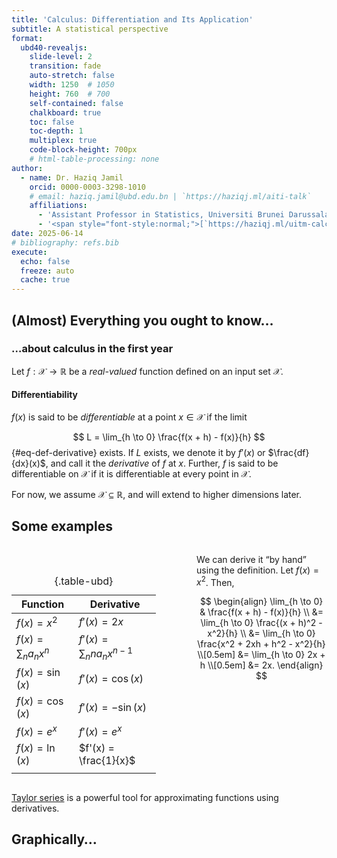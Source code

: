 ```yaml
---
title: 'Calculus: Differentiation and Its Application'
subtitle: A statistical perspective
format:
  ubd40-revealjs:
    slide-level: 2
    transition: fade
    auto-stretch: false
    width: 1250  # 1050
    height: 760  # 700
    self-contained: false
    chalkboard: true
    toc: false
    toc-depth: 1
    multiplex: true
    code-block-height: 700px
    # html-table-processing: none
author:
  - name: Dr. Haziq Jamil
    orcid: 0000-0003-3298-1010
    # email: haziq.jamil@ubd.edu.bn | `https://haziqj.ml/aiti-talk`
    affiliations: 
      - 'Assistant Professor in Statistics, Universiti Brunei Darussalam'
      - '<span style="font-style:normal;">[`https://haziqj.ml/uitm-calculus/`](https://haziqj.ml/uitm-calculus/)</span>'
date: 2025-06-14
# bibliography: refs.bib
execute:
  echo: false
  freeze: auto
  cache: true
---
```


## (Almost) Everything you ought to know...

### ...about calculus in the first year



Let $f:\mathcal X \to \mathbb R$ be a *real-valued* function defined on an input set $\mathcal X$.

::: {.fragment}

::: {#def-derivatives}

#### Differentiability

$f(x)$ is said to be *differentiable* at a point $x \in \mathcal X$ if the limit 

$$
L = \lim_{h \to 0} \frac{f(x + h) - f(x)}{h}
$${#eq-def-derivative}
exists.
If $L$ exists, we denote it by $f'(x)$ or $\frac{df}{dx}(x)$, and call it the *derivative* of $f$ at $x$.
Further, $f$ is said to be differentiable on $\mathcal X$ if it is differentiable at every point in $\mathcal X$.
:::

:::

::: {.fragment}
For now, we assume $\mathcal X \subseteq \mathbb R$, and will extend to higher dimensions later.
:::

## Some examples


::: {.columns}

::: {.column width="50%"}
<br>

| Function | Derivative |
| --- | --- |
| $f(x) = x^2$ | $f'(x) = 2x$ |
| $f(x) = \sum_{n} a_n x^n$ | $f'(x) = \sum_{n} n a_n x^{n-1}$ | 
| $f(x) = \sin(x)$ | $f'(x) = \cos(x)$ |
| $f(x) = \cos(x)$ | $f'(x) = -\sin(x)$ |
| $f(x) = e^x$ | $f'(x) = e^x$ |
| $f(x) = \ln(x)$ | $f'(x) = \frac{1}{x}$ | 
| | |
: {.table-ubd}
:::

::: {.column width="5%"}
:::

::: {.column width="45%"}
::: {.fragment}
::: {.nudge-down}
We can derive it "by hand" using the definition.
Let $f(x) = x^2$.
Then,
<br>

$$
\begin{align}
\lim_{h \to 0} & \frac{f(x + h) - f(x)}{h} \\
&= \lim_{h \to 0} \frac{(x + h)^2 - x^2}{h} \\
&= \lim_{h \to 0} \frac{x^2 + 2xh + h^2 - x^2}{h} \\[0.5em]
&= \lim_{h \to 0} 2x + h \\[0.5em]
&= 2x.
\end{align}
$$
:::
:::
:::

:::

::: aside
[Taylor series](https://en.wikipedia.org/wiki/Taylor_series) is a powerful tool for approximating functions using derivatives. 
:::


## Graphically...

```{=html}
<script src="https://www.desmos.com/api/v1.11/calculator.js?apiKey=dcb31709b452b1cf9dc26972add0fda6"></script>

<div id="desmos-derivative" style="position: relative; width: 100%; height:88%;"></div>

<script>
  var elt = document.getElementById("desmos-derivative");
  var calculator = Desmos.GraphingCalculator(elt, {
    expressions: true,
    settingsMenu: false,
    zoomButtons: true
  });

  calculator.setExpressions([
    { id: 'f', latex: 'f(x) = x^2' },
    { id: 'a', latex: 'a = 1', sliderBounds: { min: -1, max: 3 } },
    { id: 'h', latex: 'h = 1.5', sliderBounds: { min: 0.001, max: 1.5 } },
    { id: 'pt1', latex: '(a, f(a))', showLabel: true },
    { id: 'pt2', latex: '(a + h, f(a + h))', showLabel: true },
    { id: 's', latex: 'L = \\frac{f(a+h) - f(a)}{h}' },
    { id: 'tangent', latex: 'y = L(x - a) + f(a)', color: Desmos.Colors.RED }
  ]);

  calculator.setMathBounds({
    left: -1,
    right: 3,
    bottom: -0.5,
    top: 8
  });

</script>
```

## But *is* a derivative?

The derivative of a function tells you:    

- 🚀 How fast the function is _changing_ at any point  
- 📐 The **slope** of the tangent line at that point

```r
#| fig-height: 2.8
#| fig-width: 7
#| out-width: 100%
library(tidyverse)

f <- function(x) -x^2
f_prime <- function(x) -2*x
x_pts <- c(-1, 0, 1)
fty <- factor(c("f increasing", "f stationary", "f decreasing"),
                levels = c("f increasing", "f stationary", "f decreasing"))

curve_df <- tibble(x = seq(-2, 2, length.out = 200), y = f(x))

tangent_df <- lapply(x_pts, function(a) {
  tibble(x = seq(a - 1, a + 1, length.out = 100),
         y = f_prime(a) * x + f(a) - f_prime(a) * a,
         x0 = a,
         type = fty[match(a, x_pts)])
}) |> bind_rows()

point_df <- tibble(x = x_pts, y = f(x_pts), type = fty)

ggplot() +
  geom_line(data = curve_df, aes(x, y), color = "black", linewidth = 0.8) +
  geom_line(data = tangent_df, aes(x, y), color = "red3", linewidth = 0.8) +
  geom_point(data = point_df, aes(x, y), color = "steelblue3", size = 2) +
  facet_wrap(~ type) +
  labs(x = "x", y = "f(x)") +
  theme_bw()
```

## The concept of optimisation

- When $f$ is some kind of a "reward" function, then the value of $x$ that maximises $f$ is highly of interest. Some examples:
  - 💰 **Profit maximisation**: Find the price that maximises profit.
  - 🧬 **Biological processes**: Find the conditions that maximise growth or reproduction rates.
  - 👷‍♂️ **Engineering**: Find the design parameters that maximise strength or efficiency.


- Derivatives help us find so-called *critical values*: [Solve $f'(x) = 0$]{.ubdrubysoftbg}.

::: {#exm-maxima}

Find the maximum of $f(x) = -3x^4 + 4x^3 + 12x^2$.

:::

. . . 

$$
\begin{align*}
f'(x) = -12x^3 + 12x^2 + 24x &= 0 \\
\Leftrightarrow 12x(2 + x - x^2) &= 0 \\
\Leftrightarrow 12x(x+1)(x-2) &= 0 \\
\Leftrightarrow x &= 0, -1, 2.
\end{align*}
$$

. . . 

::: {.nudge-up-medium}
Are all of these critical values maxima values? 🤔
:::

## Graphically...

```r
#| fig-height: 4.1
#| fig-width: 7
#| out-width: 100%
library(ggrepel)

f <- function(x) -3 * x ^ 4 + 4 * x ^ 3 + 12 * x ^ 2#-x^4 + 2*x^3 + 3*x^2 - 2*x
x_crit <- c(-1, 0, 2)
df <- tibble(x = seq(-2, 3, length.out = 500)) %>%
  mutate(y = f(x))

critical_points <- tibble(
  x = x_crit,
  label = c("Local Max", "Local Min", "Global Max"),
  color = RColorBrewer::brewer.pal(3, "Set1")
) %>%
  mutate(y = f(x))

shade_df <- tibble(
  xmin = c(-Inf, x_crit[1], x_crit[2]),
  xmax = c(x_crit[1], x_crit[2], x_crit[3]),
  fill = rep(c("grey75", "white"), length.out = 3)
)

pm_df <- tibble(
  x = ((c(-2.2, x_crit, 3.2) + c(x_crit, 3.2, 0)) / 2)[1:4],
  y = 35
)

ggplot(df, aes(x, y)) +
  geom_rect(data = shade_df, aes(xmin = xmin, xmax = xmax, ymin = -Inf, 
                                 ymax = Inf, fill = fill), 
            inherit.aes = FALSE, alpha = 0.4) +  
  scale_fill_identity() +
  geom_label(data = pm_df, aes(x, y, label = c("+", "−", "+", "−")),
            size = 8, color = "black", vjust = -0.5) +
  geom_line(color = "black", size = 1) +
  geom_point(data = critical_points, aes(x, y, color = label), size = 3,
             show.legend = FALSE) +
  geom_text_repel(
    data = critical_points, 
    aes(x, y, label = label, color = label), 
    size = 4.5, 
    seed = 4, 
    #nudge_y = 0.5,
    box.padding = 1, 
    point.padding = 0.4, 
    show.legend = FALSE
  ) +
  scale_colour_brewer(palette = "Set1") +
  coord_cartesian(ylim = c(-8, 43)) +
  labs(x = "x", y = "f(x)") +
  theme_bw()
```


## How do we know if it's a maxima or minima?

[**Second derivative test:**]{.ubdrubydeep} Measure the **change in slope** around the critical point $\hat x$, i.e. $f''(\hat x) = \frac{d}{dx}\left( \frac{df}{dx}(x) \right) = \frac{d^2f}{dx^2}(x)$.

. . . 

::: {.nudge-down-medium}

| Behaviour of $f$ near $\hat x$               | $f''(\hat x)$       | Shape             | Conclusion     |
|-------------------------------|---------------------|----------------------|-------------------|----------------|
| Increasing → Decreasing       | $f''(\hat x) < 0$ | Concave (∩)  | Local maximum  |
| Decreasing → Increasing       | $f''(\hat x) > 0$ | Convex (∪)    | Local minimum  |
| No sign change / flat region  |  $f''(\hat x) = 0$   | Unknown / flat    | Inconclusive   |

:::

## Second derivative test

From Example 1, the second derivative is given by
$$
\begin{align*}
f''(x) &= \frac{d}{dx}\left(-12x^3 + 12x^2 +24x\right) \\
&= -36x^2 + 24x + 24
\end{align*}
$$

::: {.nudge-up}
Plug in the critical points:

- $x=-1$: $f''(-1) = -36 - 24 + 24 = -36 < 0$, hence local maximum.
- $x=0$: $f''(0) = 0 + 0 + 24 = 24 > 0$, hence local minimum.
- $x=2$: $f''(2) = -144 + 48 + 24 = -72 < 0$, hence local maximum.

::: {.callout-tip}
Often it is not enough to just differentiate once to find optima. You may need to differentiate twice to classify the critical points.
:::

:::

## Curvature

Let $\mathcal C_x$ denote the *osculating circle* at $x$ with centre $c$ and radius $r$, i.e. the circle that best approximates the graph of $f$ at $x$.
Historically, the curvature $\kappa$ for a graph of a function $f$ at a point $x$ is measured as $\kappa = \frac{1}{r}$.

```r
#| fig-width: 7
#| fig-height: 3
#| out-width: 100%
#| label: curvature-concav
set.seed(123)
n1 <- 5
n2 <- 500
nratio <- sqrt(n2 / n1)
m <- 100
B <- 200
mu <- c(seq(5.8, 10.2, length = m - 1), 8)
res <- matrix(NA, nrow = m, ncol = B) 
score_vec1 <- score_vec2 <- mean_vec2 <- mean_vec1 <- rep(NA, B)

# Small FI
for (j in 1:B) {
  X <- rnorm(n1, mean = 8, sd = 1)
  ll <- rep(NA, length(mu))
  for (i in seq_along(ll)) 
    ll[i] <- sum(dnorm(X, mean = mu[i], sd = 1, log = TRUE)) 
  res[, j] <- ll
  mean_vec1[j] <- mean(X)
  score_vec1[j] <- sum(X - 8)
}
colnames(res) <- 1:B
res1 <-
  as_tibble(nratio * res) %>%
  mutate(mu = mu,
         mean = apply(nratio * res, 1, mean),
         n = n1) 

# Big FI
for (j in 1:B) {
  X <- rnorm(n2, mean = 8, sd = 1)
  ll <- rep(NA, length(mu))
  for (i in seq_along(ll)) 
    ll[i] <- sum(dnorm(X, mean = mu[i], sd = 1, log = TRUE)) 
  res[, j] <- ll
  mean_vec2[j] <- mean(X)
  score_vec2[j] <- sum(X - 8)
}
colnames(res) <- 1:B
res2 <-
  as_tibble(res) %>%
  mutate(mu = mu,
         mean = apply(res, 1, mean),
         n = n2) 

res <- bind_rows(res1, res2) %>%
  pivot_longer(`1`:`B`)

tmp <- res %>% filter(mu == 8) %>% summarise(mean = unique(mean)) %>% unlist()
diff <- max(tmp) - min(tmp)

res <-
  res |>
  mutate(
    value = case_when(
      n == n2 ~ value + diff,
      TRUE ~ value 
    ),
    mean = case_when(
      n == n2 ~ mean + diff,
      TRUE ~ mean
    ),
    n = factor(n, labels = c("Weak curvature", "Strong curvature"))
  )

ymax <- max(res$value) + 0.25 * abs(max(res$value))
ymin <- min(res$value)

r1 <- 5 * sd(mean_vec1)
r2 <- 8 * sd(mean_vec2)

circle <- tibble(
  n = factor(1:2, labels = c("Weak curvature", "Strong curvature")),  
  xc = c(8, 8),
  a = c(r1, r2),
  b = 500 * c(1, 1 * r2 / r1),
  yc = tmp[1] - b,
  phi = c(0, 0)
) %>% 
  expand_grid(t = seq(0, 2 * pi, length = 100)) %>%
  mutate(x = xc + a * cos(t) * cos(phi) - b * sin(t) * sin(phi),
         y = yc + a * cos(t) * sin(phi) + b * sin(t) * cos(phi))

circle_text <- 
  filter(circle, t > 0.39 & t < 0.45) %>%
  mutate(a2 = xc + a, label = c("r == 1 / kappa", "r"))

my_cols <- RColorBrewer::brewer.pal(3, "Set1")
res |>
  group_by(mu, n) |>
  summarise(mean = mean(mean)) |>
  ggplot(aes(mu, value)) +
  geom_path(data = circle, aes(x, y), col = my_cols[1]) +
  geom_line(aes(y = mean), col = "black", size = 1) +
  geom_vline(xintercept = 8, linetype = "dashed") +
  geom_segment(data = circle_text, aes(xc, yc, xend = x, yend = y), col = my_cols[1]) +
  geom_point(data = circle_text, aes(xc, yc), col = my_cols[1], size = 1.5) +
  geom_text(data = circle_text, aes((xc + x) / 2, (yc + y) / 2 / 0.9, label = label), 
            parse = TRUE, col = my_cols[1]) +
  geom_text(data = circle_text, aes(xc, yc), label = "c", nudge_x = -0.12) +
  scale_x_continuous(breaks = c(6, 7, 8, 9, 10), labels = c("", "", "x", "", "")) +
  labs(y = "f(x)", x = NULL) +
  coord_cartesian(ylim = c(ymin + 800, ymax), xlim = c(6, 10)) +
  facet_grid(. ~ n) +
  theme_bw() + 
  theme(axis.text.y = element_blank(), axis.ticks = element_blank()) 
```

## Curvature and concavity

::: {#def-curvature-alt}
#### Curvature
The (signed) curvature for a graph $y=f(x)$ is
$$
\kappa = \frac{f''(x)}{\big(1 + [f'(x)]^2\big)^{3/2}}.
$$
:::

- The second derivative $f''(x)$ tells us how fast the slope is changing.

- The [**sign**]{.ubdrubydeep} of the curvature is the same as the sign of $f''(x)$. Hence,
  - If $f''(x) > 0$, the graph is **concave up** (convex).
  - If $f''(x) < 0$, the graph is **concave down** (concave).

- The [**magnitude**]{.ubdrubydeep} of the curvature is proportional to $f''(x)$. Hence,
  - If $|f''(x)|$ is large, the graph is *steep* and "curvier".
  - If $|f''(x)|$ is small, the graph is *flat* and "gentle".
  
- For reference, a straight line has zero curvature.

## Summary so far

- Derivatives represent rate of change (slope) of a function $f:\mathcal X \to \mathbb R$.

- Interested in optimising an *objective* function $f(x)$ representing some kind of "reward" or "cost".

- Find critical points by solving $f'(x) = 0$.

- Use the second derivative test to classify critical points:
  - If $f''(x) < 0$, then $f$ is concave down at $x$ and $x$ is a local maximum.
  - If $f''(x) > 0$, then $f$ is concave up at $x$ and $x$ is a local minimum.
  - If $f''(x) = 0$, then the test is inconclusive.
  
- Curvature tells us how steep the curve is at its optima. In some sense, it tells us how hard or easy it is to find the optimum.

# A statistical persepctive {.transition-slide-ubdrubydeep}

## But what *is* statistics?

Statistics is a scientific subject that deals with the collection, analysis, interpretation, and presentation of data.

- **Collection** means designing experiments, questionnaires, sampling schemes, and also administration of data collection.

- **Analysis** means mathematically modelling, estimation, testing, forecasting.

::: {.nudge-up}
![](figures/ppdac.png){width=100% fig-align=center}
:::

::: aside
See also: *The Art of Statistics: Learning from Data* by David Spiegelhalter.
:::

## Motivation

> I toss a coin $n$ times and I wish to find $p$, the probability of heads. Let $X_i=1$ if a heads turns up, and $X_i=0$ if tails.

- I do not know the value of $p$, so I want to estimate it somehow.

- I have a "guess" what it might be e.g. $p=0.5$ or $p=0.7$.

- How do I objectively decide which value is better?

![](figures/bentcoin.png){.absolute right=10 top=200 width="220"}



. . . 

::: {.nudge-up}
::: {.callout-note}
#### A more high-stakes example

Think of the binary outcomes as a stock price rising or falling. 
You'll need to decide to invest based on what you believe (or the data suggests) the probability of the stock price rising is.
:::
:::

## A probabilistic model

Each $X_i$ is a *random variable* taking only two possible outcomes, i.e.
$$
X_i = \begin{cases}
1 &\text{w.p. } \ \ p \\
0 &\text{w.p. } \ \ 1-p \\
\end{cases}
$$
This is known as a **Bernoulli** random variable.

. . .

Suppose that $X=X_1 + \dots + X_n$. So we are counting the number of heads in $n$ tossess. Then this becomes a **binomial** random variable. We write $X \sim \operatorname{Bin}(n, p)$, and the *probability mass function* is given by
$$
f(x \mid p) = \Pr(X = x) = \binom{n}{x} p^x (1 - p)^{n - x}, \quad x = 0, 1, \ldots, n. 
$$

::: {.nudge-up-medium}
[Often we might want to find quantities such as $\operatorname{E}(X)=np$ and $\operatorname{Var}(X)=np(1-p)$, but we will not go into details here.]{.ubdgrey}
:::

## Learning from data

::: {.callout-important}
#### $p$ is unknown
If we do not know $p$, then it is not possible to calculate probabilities, expectations, variances... ☹️
:::

. . .

Naturally, you go ahead and collect data by tossing it $n=10$ times. The outcome happens to be
$$
H, H, H, T, T, H, H, T, H, H
$$
There is a total of $X=7$ heads, and from this you surmise that (at least) the coin is *unlikely* to be fair, because:

::: {.nudge-down-small}

- If $p=0.5$, then $\Pr(X=7 \mid p = 0.7) = \binom{10}{7} (0.5)^7 (0.5)^3 = 0.117$.
- If $p=0.7$, then $\Pr(X=7 \mid p = 0.5) = \binom{10}{7} (0.7)^7 (0.3)^3 = 0.267$.
- If $p=0.9$, then $\Pr(X=7 \mid p = 0.9) = \binom{10}{7} (0.9)^7 (0.1)^3 = 0.057$.

:::


::: {.nudge-up-medium}
How to formalise this idea?
:::

## The likelihood function

::: {#def-likelihood}
Given a probability function $x \mapsto f(x\mid\theta)$ where $x$ is a realisation of a random variable $X$, the *likelihood function* is $\theta \mapsto f(x\mid\theta)$, often written
$\mathcal L(\theta) = f(x \mid \theta)$.
:::

```r
#| out-width: 100%
#| fig-height: 3
#| fig-width: 7

plot_binom_lik <- function(nheads) {
  
  x <- seq(0, 1, by = 0.01)
  y <- dbinom(nheads, size = 10, x)
  
  ggplot(data.frame(x = x, y = y), aes(x, y)) +
  geom_line() +
  scale_x_continuous(breaks = seq(0, 1, by = 0.1)) +
  theme_bw()
}

plot_binom_lik(7) + 
  labs(x = "Probability of heads, p", y = "L(p|x)",
       subtitle = "Likelihood of Bin(10,p) given fixed data X=7") 
```


## Parameteric statistical models

Assume that $X_i \sim f(x \mid \theta)$ independently for $i = 1, \ldots, n$.
Here, functional form of $f$ is known, but the parameter $\theta$ is unknown. Examples:

| Name        | $f(x \mid \theta)$                                                   | $\theta$                                | Remarks                          |
|-------------|----------------------------------------------------------------------|------------------------------------------|----------------------------------|
| Binomial    | $\binom{n}{x} p^x (1 - p)^{n - x}$                                   | $p \in (0, 1)$        | No. successes in $n$ trials        |
| Poisson     | $\frac{\lambda^x e^{-\lambda}}{x!}$                                  | $\lambda > 0$                            | Count data  |
| Uniform     | $\frac{1}{b - a}$ for $x \in [a, b]$                                 | $a < b$                                  | Equally likely outcomes     |
| Exponential | $\lambda e^{-\lambda x}$ for $x \geq 0$                              | $\lambda > 0$                            | Waiting time        |
| Normal      | $\frac{1}{\sqrt{2\pi\sigma^2}} \exp\left(-\frac{(x - \mu)^2}{2\sigma^2}\right)$ | $\mu \in \mathbb{R},\ \sigma^2 > 0$ | Bell curve       |
|   |   |   |
: {.table-ubd}


## Example (Normal mean)

Suppose we observe $X_1, \ldots, X_n$ from a normal distribution with unknown mean $\mu$ and known variance $\sigma^2$.
The log-likelihood function is given by

. . .

$$
\begin{align*}
\ell(\mu) &= \sum_{i=1}^n \log f(X_i \mid \mu) \\
&= \sum_{i=1}^n \log \left( \frac{1}{\sqrt{2\pi\sigma^2}} e^{-\frac{(X_i - \mu)^2}{2\sigma^2}} \right) \\
&= \sum_{i=1}^n \left\{ -\frac{1}{2} \log(2\pi\sigma^2) - \frac{(X_i - \mu)^2}{2\sigma^2} \right\} \\
&= -\frac{n}{2} \log(2\pi\sigma^2) - \frac{1}{2\sigma^2} \sum_{i=1}^n (X_i - \mu)^2.
\end{align*}
$$

## Example (Normal mean, cont.)

To find the MLE of $\mu$, we differentiate the log-likelihood function with respect to $\mu$ and set it to zero:

. . .

$$
\begin{align*}
\frac{d}{d\mu} \ell(\mu) &= -\frac{1}{2\sigma^2} \cdot 2 \sum_{i=1}^n (X_i - \mu)(-1) \\
&= \frac{1}{\sigma^2} \sum_{i=1}^n (X_i - \mu) = 0 \\
&\Leftrightarrow \sum_{i=1}^n X_i - n\mu = 0 
\Leftrightarrow \mu = \frac{1}{n} \sum_{i=1}^n X_i.
\end{align*}
$$

Thus, the MLE for $\mu$ is $\hat\mu = \bar X = \frac{1}{n} \sum_{i=1}^n X_i$.

## A real data example

::: {#exm-house-price}
Sample $n=50$ house prices randomly in Brunei.
:::

```r
#| message: false
#| warning: false
#| out-width: 100%
#| fig-height: 3.7
#| fig-width: 8
library(tidyverse)
set.seed(123)
n <- 50
mu <- 272
sigma <- 100
x <- rnorm(n, mean = mu, sd = sigma)
loglik <- function(mu, X = x) {
  sum(dnorm(X, mean = mu, sd = sigma, log = TRUE))
}

xmin <- min(x)
xmax <- max(x)

# Boxplot of sample data
p1 <-
  ggplot(tibble(x, y = 0), aes(x, y)) +
  geom_boxplot() +
  geom_jitter(size = 1.5, alpha = 0.5, height = 0.1) +
  annotate("point", x = mean(x), y = 0, size = 3, colour = "red3") +
  geom_vline(xintercept = mean(x), linetype = "dashed", colour = "red3") +
  theme_minimal() +
  coord_cartesian(ylim = c(-1, 1), xlim = c(xmin, xmax)) +
  theme(axis.text.y= element_blank(), axis.ticks.y = element_blank(),
        axis.text.x = element_blank(), panel.grid.major.y = element_blank(), 
        panel.grid.minor.y = element_blank()) +
  labs(y = NULL, x = NULL, subtitle = "Sampling distribution of data")

# Likelihood function
p2 <- tibble(
    xx = seq(xmin, xmax, length.out = 200),
    # yy = unlist(map(xx, \(z) sum(dnorm(z, mean = mean(x), sd = 1, log = TRUE))))
  ) |>
  rowwise() |>
  mutate(yy = loglik(xx)) |>
  ggplot(aes(xx, yy)) +
  geom_line(size = 1) +
  geom_vline(xintercept = mean(x), linetype = "dashed", colour = "red3") +
  coord_cartesian(xlim = c(xmin, xmax)) +
  labs(x = "Price (BND 100k)", y = "Log-likelihood") +
  theme_minimal() 

# cowplot::plot_grid(p1, p2, ncol = 1)
library(patchwork)
p1 / p2 + plot_layout(heights = c(0.5, 1))
```


::: aside
HJ (2025). A spatio-temporal analysis of house prices in Brunei Darussalam. *Qual Quant*, 1-32. DOI: [10.1007/s11135-025-02164-0](https://doi.org/10.1007/s11135-025-02164-0).
:::


## But wait, the sample was random...

::: {.columns}

::: {.column width=30%}
::: {.nudge-down}
```r
set.seed(1)
x <- rnorm(n, mean = mu, sd = sigma)
cat(head(round(x), 11), "...")
```
:::
:::

::: {.column width=20%}
$\bar X = `r iprior::dec_plac(mean(x), 1)`$
:::

::: {.column width=50%}
```r
#| out-width: 100%
#| fig-height: 0.85
#| fig-width: 5
tibble(xx = seq(170, 370, length.out = 200)) |>
  rowwise() |>
  mutate(yy = loglik(xx)) |>
  ggplot(aes(xx, yy)) +
  geom_line(size = 1) +
  geom_vline(xintercept = mean(x), linetype = "dashed", colour = "red3") +
  coord_cartesian(xlim = c(170, 370)) +
  labs(x = NULL, y = "Likelihood") +
  theme_classic() +
  theme(
    axis.text.y = element_blank(),
    axis.ticks.y = element_blank()
  )
```
:::

:::



::: {.columns}

::: {.column width=30%}
::: {.nudge-down}
```r
x <- rnorm(n, mean = mu, sd = sigma)
cat(head(round(x), 11), "...")
```
:::
:::

::: {.column width=20%}
$\bar X = `r iprior::dec_plac(mean(x), 1)`$
:::

::: {.column width=50%}
```r
#| out-width: 100%
#| fig-height: 0.85
#| fig-width: 5
tibble(xx = seq(170, 370, length.out = 200)) |>
  rowwise() |>
  mutate(yy = loglik(xx)) |>
  ggplot(aes(xx, yy)) +
  geom_line(size = 1) +
  geom_vline(xintercept = mean(x), linetype = "dashed", colour = "red3") +
  coord_cartesian(xlim = c(170, 370)) +
  labs(x = NULL, y = "Likelihood") +
  theme_classic() +
  theme(
    axis.text.y = element_blank(),
    axis.ticks.y = element_blank()
  )
```
:::

:::


::: {.columns}

::: {.column width=30%}
::: {.nudge-down}
```r
x <- rnorm(n, mean = mu, sd = sigma)
cat(head(round(x), 11), "...")
```
:::
:::

::: {.column width=20%}
$\bar X = `r iprior::dec_plac(mean(x), 1)`$
:::

::: {.column width=50%}
```r
#| out-width: 100%
#| fig-height: 0.85
#| fig-width: 5
tibble(xx = seq(170, 370, length.out = 200)) |>
  rowwise() |>
  mutate(yy = loglik(xx)) |>
  ggplot(aes(xx, yy)) +
  geom_line(size = 1) +
  geom_vline(xintercept = mean(x), linetype = "dashed", colour = "red3") +
  coord_cartesian(xlim = c(170, 370)) +
  labs(x = NULL, y = "Likelihood") +
  theme_classic() +
  theme(
    axis.text.y = element_blank(),
    axis.ticks.y = element_blank()
  )
```
:::

:::



::: {.columns}

::: {.column width=30%}
::: {.nudge-down}
```r
x <- rnorm(n, mean = mu, sd = sigma)
cat(head(round(x), 11), "...")
```
:::
:::

::: {.column width=20%}
$\bar X = `r iprior::dec_plac(mean(x), 1)`$
:::

::: {.column width=50%}
```r
#| out-width: 100%
#| fig-height: 0.85
#| fig-width: 5
tibble(xx = seq(170, 370, length.out = 200)) |>
  rowwise() |>
  mutate(yy = loglik(xx)) |>
  ggplot(aes(xx, yy)) +
  geom_line(size = 1) +
  geom_vline(xintercept = mean(x), linetype = "dashed", colour = "red3") +
  coord_cartesian(xlim = c(170, 370)) +
  labs(x = NULL, y = "Likelihood") +
  theme_classic() +
  theme(
    axis.text.y = element_blank(),
    axis.ticks.y = element_blank()
  )
```
:::

:::



::: {.columns}

::: {.column width=30%}
::: {.nudge-down}
```r
x <- rnorm(n, mean = mu, sd = sigma)
cat(head(round(x), 11), "...")
```
:::
:::

::: {.column width=20%}
$\bar X = `r iprior::dec_plac(mean(x), 1)`$
:::

::: {.column width=50%}
```r
#| out-width: 100%
#| fig-height: 0.85
#| fig-width: 5
tibble(xx = seq(170, 370, length.out = 200)) |>
  rowwise() |>
  mutate(yy = loglik(xx)) |>
  ggplot(aes(xx, yy)) +
  geom_line(size = 1) +
  geom_vline(xintercept = mean(x), linetype = "dashed", colour = "red3") +
  coord_cartesian(xlim = c(170, 370)) +
  labs(x = NULL, y = "Likelihood") +
  theme_classic() +
  theme(
    axis.text.y = element_blank(),
    axis.ticks.y = element_blank()
  )
```
:::

:::












<!-- ## Effect of parameterisation -->

<!-- ```{=html} -->
<!-- <div id="desmos-normal" style="position: relative; width: 100%; height: 88%;"></div> -->

<!-- <script> -->
<!--   var elt = document.getElementById("desmos-normal"); -->
<!--   var calculator = Desmos.GraphingCalculator(elt, { -->
<!--     expressions: true, -->
<!--     settingsMenu: false, -->
<!--     zoomButtons: true -->
<!--   }); -->

<!--   calculator.setExpressions([ -->
<!--     { id: 'mu', latex: '\\mu = 0', sliderBounds: { min: -5, max: 5 } }, -->
<!--     { id: 'sigma', latex: '\\sigma = 1', sliderBounds: { min: 0.5, max: 3 } }, -->
<!--     { id: 'f', latex: 'f(x) = \\frac{1}{\\sqrt{2\\pi\\sigma^2}} e^{-\\frac{(x - \\mu)^2}{2\\sigma^2}}' }, -->
<!--     { id: 'graph', latex: 'y = f(x)', color: Desmos.Colors.BLUE } -->
<!--   ]); -->

<!--   calculator.setMathBounds({ -->
<!--     left: -8, -->
<!--     right: 8, -->
<!--     bottom: -0.05, -->
<!--     top: 0.5 -->
<!--   }); -->
<!-- </script> -->
<!-- ``` -->



## Averaging (hypothetical) likelihoods


```r
#| out-width: 100%
#| fig-height: 4
#| fig-width: 7
set.seed(123)
n1 <- 5
n2 <- 500
nratio <- sqrt(n2 / n1)
m <- 100
B <- 100
mu <- c(seq(5.8, 10.2, length = m - 1), 8)
res <- matrix(NA, nrow = m, ncol = B) 
score_vec1 <- score_vec2 <- mean_vec2 <- mean_vec1 <- rep(NA, B)

# Small FI
for (j in 1:B) {
  X <- rnorm(n1, mean = 8, sd = 1)
  ll <- rep(NA, length(mu))
  for (i in seq_along(ll)) 
    ll[i] <- sum(dnorm(X, mean = mu[i], sd = 1, log = TRUE)) 
  res[, j] <- ll
  mean_vec1[j] <- mean(X)
  score_vec1[j] <- sum(X - 8)
}
colnames(res) <- 1:B
res1 <-
  as_tibble(nratio * res) %>%
  mutate(mu = mu,
         mean = apply(nratio * res, 1, mean),
         n = n1) 

# Big FI
for (j in 1:B) {
  X <- rnorm(n2, mean = 8, sd = 1)
  ll <- rep(NA, length(mu))
  for (i in seq_along(ll)) 
    ll[i] <- sum(dnorm(X, mean = mu[i], sd = 1, log = TRUE)) 
  res[, j] <- ll
  mean_vec2[j] <- mean(X)
  score_vec2[j] <- sum(X - 8)
}
colnames(res) <- 1:B
res2 <-
  as_tibble(res) %>%
  mutate(mu = mu,
         mean = apply(res, 1, mean),
         n = n2) 

res <- bind_rows(res1, res2) %>%
  pivot_longer(`1`:`B`)

tmp <- res %>% filter(mu == 8) %>% summarise(mean = unique(mean)) %>% unlist()
diff <- max(tmp) - min(tmp)

res <-
  res %>%
  mutate(
    value = case_when(
      n == n2 ~ value + diff,
      TRUE ~ value 
    ),
    mean = case_when(
      n == n2 ~ mean + diff,
      TRUE ~ mean
    ),
    n = factor(n, labels = c("Low information", "High information"))
  )

ymax <- max(res$value) + 0.25 * abs(max(res$value))
ymin <- min(res$value)

r1 <- 5 * sd(mean_vec1)
r2 <- 8 * sd(mean_vec2)

circle <- tibble(
  n = factor(1:2, labels = c("Low information", "High information")),  
  xc = c(8, 8),
  a = c(r1, r2),
  b = 500 * c(1, 1 * r2 / r1),
  yc = tmp[1] - b,
  phi = c(0, 0)
) %>% 
  expand_grid(t = seq(0, 2 * pi, length = 100)) %>%
  mutate(x = xc + a * cos(t) * cos(phi) - b * sin(t) * sin(phi),
         y = yc + a * cos(t) * sin(phi) + b * sin(t) * cos(phi))

circle_text <- 
  filter(circle, t > 0.39 & t < 0.45) %>%
  mutate(a2 = xc + a, label = c("r == 1 / kappa", NA))

my_cols <- c("red3", "#7eb0d5") %>% rev()

pretty_labels <- seq(100, 500, by = 100)
pretty_positions <- (pretty_labels - 72) / 100 + 6

avgdots_df <- tibble(
  x = c(mean_vec1 + rnorm(B, sd = 0.08), 
        mean_vec2 + rnorm(B, sd = 0.08)),
  y = ymax,
  name = rep(1:B, 2),
  n = factor(rep(c(1:2), each = B),
             labels = c("Low information", "High information"))
)

res |>
  filter(n == "Low information") |>
  ggplot(aes(mu, value)) +
  geom_line(aes(group = name), col = "gray30", alpha = 0.1) +
  # geom_path(data = filter(circle, n == "Low information"), aes(x, y), col = "red3") +
  # geom_segment(data = filter(circle_text, n == "Low information"), aes(xc, yc, xend = x, yend = y), col = "red3") +
  # geom_text(data = filter(circle_text, n == "Low information"), aes((xc + x) / 2 + 0.5, (yc + y) / 2 - 20, label = label), 
  #           parse = TRUE, col = "red3") +
  # geom_line(data = filter(res, n == "Low information") %>% group_by(mu, n) %>% summarise(mean = mean(mean)),
  #           aes(y = mean), col = "black", size = 1.2) +  
  geom_point(data = avgdots_df, aes(x, y), shape = "|", col = "red3") +
  # geom_vline(xintercept = 8, linetype = "dashed") +
  scale_x_continuous(
    breaks = pretty_positions,
    labels = pretty_labels
  ) +
  theme_minimal() +
  theme(legend.position = "none",
        axis.text.y = element_blank(), axis.ticks.y = element_blank()) +
  labs(y = "Likelihood", x = "Price (BND 100k)") +
  coord_cartesian(ylim = c(ymin + 800, ymax), xlim = c(6, 10)) 
```

## Averaging (hypothetical) likelihoods, cont.

```r
#| out-width: 100%
#| fig-height: 4
#| fig-width: 7
res |>
  filter(n == "Low information") |>
  ggplot(aes(mu, value)) +
  geom_line(aes(group = name), col = "gray30", alpha = 0.1) +
  geom_path(data = filter(circle, n == "Low information"), aes(x, y), col = "red3") +
  geom_segment(data = filter(circle_text, n == "Low information"), aes(xc, yc, xend = x, yend = y), col = "red3") +
  geom_text(data = filter(circle_text, n == "Low information"), aes((xc + x) / 2 + 0.5, (yc + y) / 2 - 20, label = label), 
            parse = TRUE, col = "red3") +
  geom_line(data = filter(res, n == "Low information") %>% group_by(mu, n) %>% summarise(mean = mean(mean)),
            aes(y = mean), col = "black", size = 1.2) +  
  geom_point(data = avgdots_df, aes(x, y), shape = "|", col = "red3") +
  geom_vline(xintercept = 8, linetype = "dashed") +
  scale_x_continuous(
    breaks = pretty_positions,
    labels = pretty_labels
  ) +
  theme_minimal() +
  theme(legend.position = "none",
        axis.text.y = element_blank(), axis.ticks.y = element_blank()) +
  labs(y = "Likelihood", x = "Price (BND 100k)") +
  coord_cartesian(ylim = c(ymin + 800, ymax), xlim = c(6, 10)) 
```

## Fisher information 

::: {#def-fisher-info}
#### Fisher information
Under certain regularity conditions, the Fisher information is defined as
$$
\mathcal I(\theta) = -\operatorname{E}\left[\frac{d^2}{d\theta^2} \ell(\theta)\right].
$$
:::

. . .

Evidently the Fisher information is **proportional** to the *curvature of the (log)-likelihood function*.

> 🧠 INTUITION: Stronger curvature → Easier to find optima → More information about the parameter → Less uncertainty (and vice versa)

Extension of the concepts of "curvature" to the case of **random outcomes**!

## Example (Normal mean Fisher information)

For the normal mean example, we have $\ell'(\mu) = \frac{1}{\sigma^2}\sum_{i=1}^n (X_i-\mu)$. Thus,

. . . 

$$
\begin{aligned}
\ell''(\mu) = \frac{d^2\ell}{d\mu^2}(\mu) 
&= \frac{d}{d\mu} \left[ \frac{1}{\sigma^2}\sum_{i=1}^n (X_i-\mu) \right] \\
&= \frac{1}{\sigma^2} \sum_{i=1}^n (-1) = -n/\sigma^2.
\end{aligned}
$$
Therefore, the Fisher information is
$$
\mathcal I(\mu) = -\operatorname{E}\left[\ell''(\mu)\right] = \frac{n}{\sigma^2}.
$$
We can improve the estimate of $\mu$ by increasing the sample size $n$!

## Large information ($n=1000$)

```r
#| out-width: 100%
#| fig-height: 4
#| fig-width: 7
set.seed(123)
n1 <- 5
n2 <- 500
nratio <- sqrt(n2 / n1)
m <- 100
B <- 100
mu <- c(seq(5.8, 10.2, length = m - 1), 8)
res <- matrix(NA, nrow = m, ncol = B) 
score_vec1 <- score_vec2 <- mean_vec2 <- mean_vec1 <- rep(NA, B)

# Small FI
for (j in 1:B) {
  X <- rnorm(n1, mean = 8, sd = 1)
  ll <- rep(NA, length(mu))
  for (i in seq_along(ll)) 
    ll[i] <- sum(dnorm(X, mean = mu[i], sd = 1, log = TRUE)) 
  res[, j] <- ll
  mean_vec1[j] <- mean(X)
  score_vec1[j] <- sum(X - 8)
}
colnames(res) <- 1:B
res1 <-
  as_tibble(nratio * res) %>%
  mutate(mu = mu,
         mean = apply(nratio * res, 1, mean),
         n = n1) 

# Big FI
for (j in 1:B) {
  X <- rnorm(n2, mean = 8, sd = 1)
  ll <- rep(NA, length(mu))
  for (i in seq_along(ll)) 
    ll[i] <- sum(dnorm(X, mean = mu[i], sd = 1, log = TRUE)) 
  res[, j] <- ll
  mean_vec2[j] <- mean(X)
  score_vec2[j] <- sum(X - 8)
}
colnames(res) <- 1:B
res2 <-
  as_tibble(res) %>%
  mutate(mu = mu,
         mean = apply(res, 1, mean),
         n = n2) 

res <- bind_rows(res1, res2) %>%
  pivot_longer(`1`:`B`)

tmp <- res %>% filter(mu == 8) %>% summarise(mean = unique(mean)) %>% unlist()
diff <- max(tmp) - min(tmp)

res <-
  res %>%
  mutate(
    value = case_when(
      n == n2 ~ value + diff,
      TRUE ~ value 
    ),
    mean = case_when(
      n == n2 ~ mean + diff,
      TRUE ~ mean
    ),
    n = factor(n, labels = c("Low information", "High information"))
  )

ymax <- max(res$value) + 0.25 * abs(max(res$value))
ymin <- min(res$value)

r1 <- 5 * sd(mean_vec1)
r2 <- 8 * sd(mean_vec2)

circle <- tibble(
  n = factor(1:2, labels = c("Low information", "High information")),  
  xc = c(8, 8),
  a = c(r1, r2),
  b = 500 * c(1, 1 * r2 / r1),
  yc = tmp[1] - b,
  phi = c(0, 0)
) %>% 
  expand_grid(t = seq(0, 2 * pi, length = 100)) %>%
  mutate(x = xc + a * cos(t) * cos(phi) - b * sin(t) * sin(phi),
         y = yc + a * cos(t) * sin(phi) + b * sin(t) * cos(phi))

circle_text <- 
  filter(circle, t > 0.39 & t < 0.45) %>%
  mutate(a2 = xc + a, label = c("r == 1 / kappa", NA))

my_cols <- c("red3", "#7eb0d5") %>% rev()

pretty_labels <- seq(100, 500, by = 100)
pretty_positions <- (pretty_labels - 72) / 100 + 6

res |>
  filter(n == "High information") |>
  ggplot(aes(mu, value)) +
  geom_line(aes(group = name), col = "gray30", alpha = 0.1) +
  geom_path(data = filter(circle, n == "High information"), aes(x, y), col = "red3") +
  geom_segment(data = filter(circle_text, n == "High information"), aes(xc, yc, xend = x, yend = y), col = "red3") +
  geom_text(data = filter(circle_text, n == "High information"), aes((xc + x) / 2 + 0.5, (yc + y) / 2 - 20, label = label), 
            parse = TRUE, col = "red3") +
  geom_line(data = filter(res, n == "High information") %>% group_by(mu, n) %>% summarise(mean = mean(mean)),
            aes(y = mean), col = "black", size = 1.2) +  
  geom_point(data = tibble(x = c(mean_vec1 + rnorm(B, sd = 0.08), 
                                 mean_vec2 + rnorm(B, sd = 0.08)),
                           y = ymax,
                           name = rep(1:B, 2),
                           n = factor(rep(c(1:2), each = B),
                                      labels = c("Low information", "High information"))),
             aes(x, y), shape = "|", col = "red3") +
  geom_vline(xintercept = 8, linetype = "dashed") +
  scale_x_continuous(
    breaks = pretty_positions,
    labels = pretty_labels
  ) +
  theme_minimal() +
  theme(legend.position = "none",
        axis.text.y = element_blank(), axis.ticks.y = element_blank()) +
  labs(y = "Likelihood", x = "Price (BND 100k)") +
  coord_cartesian(ylim = c(ymin + 800, ymax), xlim = c(6, 10)) 
```

# Another example {.transition-slide-ubdrubydeep}

## Exponential waiting time

::: {#exm-exponential }

#### Estimating failure rate of a machine component

Suppose we collect data on how long (in hours) a machine component lasts before it fails. This could be a valve in a chemical plant, a sensor in a civil engineering structure, or a server part in a data centre.
:::

::: {.fragment fragment-index=1 .fade-out}
![](figures/cogs.gif){.absolute left=330 width="40%"}
:::

::: {.fragment fragment-index=1 .fade-in}
::: {.nudge-up-medium}
Assume that failure times $X$ follow an exponential distribution:
$$
f(x \mid \lambda) = \lambda e^{-\lambda x}, \quad x > 0
$$
where $\lambda$ is the failure **rate**. Using observed failure times from a sample of machines, we can estimate $\lambda$ via **Maximum Likelihood Estimation (MLE)**.

Engineers and analysts can predict average lifetime ($1/\lambda$), schedule maintenance, and make design decisions to improve reliability.
:::
:::

## Exponential waiting time (cont.)

Let $X_1,\dots,X_n$ be the observed failure times.
The log-likelihood function is given by

. . .

$$
\begin{aligned}
\ell(\lambda) 
= \log \left[ \prod_{i=1}^n f(X_i \mid \lambda) \right]
&= \sum_{i=1}^n \log f(X_i \mid \lambda) \\
&= \sum_{i=1}^n \log \left( \lambda e^{-\lambda X_i} \right) \\
&= n \log \lambda - \lambda \sum_{i=1}^n X_i.
\end{aligned}
$$

## Exponential waiting time (cont.)


To find the MLE of $\lambda$, we differentiate the log-likelihood function with respect to $\lambda$ and set it to zero:
$$
\begin{aligned}
\frac{d}{d\lambda} \ell(\lambda)
&= \frac{n}{\lambda} - \sum_{i=1}^n X_i = 0 \\
\Leftrightarrow \lambda &= \frac{n}{\sum_{i=1}^n X_i} = \frac{1}{\bar X}.
\end{aligned}
$$

::: {.callout-tip}
To obtain the Fisher information, just differentiate $\ell'(\lambda)$ once more, and take negative expectations.
Verify that it is $\mathcal I(\lambda) = n/\lambda^2$.
:::

## Data example

Suppose $n=50$ machines were observed, and the failure times (in hours) recorded:

```r
set.seed(136)
x <- rexp(50, rate = 1 / 300)

formatted <- formatC(round(x, 1), format = "f", digits = 1, width = 6)
mat <- matrix(formatted, nrow = 5, byrow = TRUE)
invisible(apply(mat, 1, function(row) cat(paste(row, collapse = " "), "\n")))
```

Since the MLE of $\lambda$ is $\hat\lambda = 1/\bar X$, we can compute it as follows:
$$
\hat\lambda = \frac{1}{\bar X} = \frac{1}{`r iprior::dec_plac(mean(x), 1)`} \approx `r scales::scientific(1 / mean(x))`.
$$
In other words, approximately one failure every `r round(mean(x))` hours.

## Plot of data and exponential fit

```{=html}
<div id="desmos-failure" style="position: relative; width: 100%; height:88%;"></div>

<script>
  var elt = document.getElementById("desmos-failure");
  var calculator = Desmos.GraphingCalculator(elt, {
    expressions: true,
    settingsMenu: false,
    zoomButtons: true
  });

  const data = [
    680.62, 416.51, 823.75, 20.37, 744.01, 553.79, 154.83, 550.31, 116.22, 403.03,
    27.08, 175.62, 589.77, 634.45, 81.44, 37.15, 424.29, 60.09, 76.06, 138.36,
    126.04, 16.06, 390.87, 187.40, 540.41, 369.30, 320.58, 14.52, 791.19, 436.69,
    380.14, 767.88, 202.87, 182.32, 62.08, 21.22, 115.61, 284.69, 193.08, 79.84,
    0.36, 503.10, 148.72, 407.79, 76.35, 815.07, 191.84, 70.73, 11.55, 384.71
  ];

  calculator.setExpressions([
    {
      id: "xbar_slider",
      latex: "m=300",
      sliderBounds: { min: 50, max: 900, step: 2 }
    },
    // Set the lambda slider
    {
      id: "lambda_def",
      latex: "\\lambda = \\frac{1}{m}"
    },

    // Define the exponential function
    {
      id: "exp_fn",
      latex: "f(x)=\\lambda e^{-\\lambda x}",
      color: Desmos.Colors.RED
    },

    // Input data as a list
    {
      id: "data_vec",
      latex: "X=[" + data.join(",") + "]",
      color: Desmos.Colors.BLUE
    },
    // Plot the histogram of the data
    {
      id: "hist",
      latex: "\\histogram(X,150)",
      color: Desmos.Colors.GREEN,
      hidden: true
    }
  ]);

  calculator.setMathBounds({
    left: 0,
    right: 900,
    bottom: 0,
    top: 0.005
  });
</script>
```

# Conclusions {.transition-slide-ubdrubydeep}

## Summary


Given a model, probability allows us to *predict* data.
Statistics on the other hand, allows us to *learn* from data.


::: {.columns}

::: {.column width=48%}

```tikz
\usetikzlibrary{fit,positioning,shapes.geometric,decorations.pathreplacing,calc}
\begin{tikzpicture}[scale=0.8, transform shape]
\tikzstyle{obsvar}=[rectangle, thick, minimum size = 10mm,draw =black!80, node distance = 1mm]
\tikzstyle{connect}=[-latex, thick]

\node[obsvar] (fx) [] {$\hspace{1em}f(x|\theta)\hspace{1em}$};
\node (xx) [right=of fx] {\textcolor{blue}{$\{X_1,\dots,X_n\}$}};
\node (theta) [left=of fx] {\textcolor{red}{$\theta$}};
\node (d1) [below=of fx,yshift=9mm] {Model};
\node (d2) [below=of xx,yshift=11mm] {\scriptsize \textcolor{blue}{prob.}};
\node (d3) [below=of theta,yshift=11mm] {\scriptsize \textcolor{red}{param.}};
\node (d1) [above=of fx,yshift=-5mm] {\underline{Probability}};

\path (fx) edge [connect] (xx)
      (theta) edge [connect] (fx);

\end{tikzpicture}
```


:::

::: {.column width=48%}


```tikz
\usetikzlibrary{fit,positioning,shapes.geometric,decorations.pathreplacing,calc}
\begin{tikzpicture}[scale=0.8, transform shape]
\tikzstyle{obsvar}=[rectangle, thick, minimum size = 10mm,draw =black!80, node distance = 1mm]
\tikzstyle{connect}=[-latex, thick]
\node[obsvar] (fx) [] {$\hspace{1em}f(x|\theta)\hspace{1em}$};
\node (xx) [right=of fx] {\textcolor{red}{$\{x_1,\dots,x_n\}$}};
\node (theta) [left=of fx] {\textcolor{blue}{$\hat\theta$}};
\node (d1) [below=of fx,yshift=9mm] {Model};
\node (d2) [below=of xx,yshift=11mm] {\scriptsize \textcolor{red}{data}};
\node (d3) [below=of theta,yshift=11mm] {\scriptsize \textcolor{blue}{est.}};
\node (d1) [above=of fx,yshift=-5mm] {\underline{Statistics}};

\path (fx) edge [connect] (theta)
      (xx) edge [connect] (fx);

\end{tikzpicture}
```


:::

:::

. . .

- Calculus plays a central role:
  - Finding the **Maximum Likelihood Estimator (MLE)**
  - Understanding **Fisher Information** and curvature
  - Uncovering role of sample size in estimation uncertainty
- Calculus is not just background math—it’s the **engine** driving statistical theory.

## Where to go from here

::: {.columns}

::: {.column width=50%}
🌐 **Numerical derivatives** — how computers approximate calculus

```r
#| echo: true
fun <- function(x) x ^ 2
numDeriv::grad(fun, x = 2)
```

::: {.nudge-down-small}
🚀 Modern statistics tackles:


- **Big data** (too much)
- **High-dimensional data** (too many variables)
- **Complex models** (real-world messiness)
:::


:::

::: {.column width=50%}
🧠 **Bimodal and non-standard distributions**  when simple models break



:::

:::

::: {.absolute right=-300 bottom=50}
```r
#| out-width: 70%
#| fig-height: 3
#| fig-width: 5
x <- seq(-5, 8, length = 100)
fx1 <- 0.25 * dnorm(x, mean = -2, sd = .7) + .75 * dnorm(x, mean = 3, sd = 1.5)
a <- 3
fx2 <- (pnorm((x + a - 1.5) / (0.2 * sqrt(2))) - pnorm((x - a - 1.5) / (0.2 * sqrt(2)))) / (4 * a)
  
ggplot(data.frame(x = x, y = fx1), aes(x, y)) +
  geom_line() +
  labs(y = expression(L(theta)), x = expression(theta), title = "Multimodal likelihood") +
  theme_minimal() +
  theme(axis.ticks = element_blank(), axis.text = element_blank()) -> p1
ggplot(data.frame(x = x, y = fx2), aes(x, y)) +
  geom_line() +
  labs(y = expression(L(theta)), x = expression(theta), title = "Flat plateau likelihood") +
  theme_minimal() +
  theme(axis.ticks = element_blank(), axis.text = element_blank()) -> p2
cowplot::plot_grid(p1, p2)
```
:::

# Thanks! {.transition-slide-ubdrubydeep}

[`https://haziqj.ml/`](https://haziqj.ml/)
